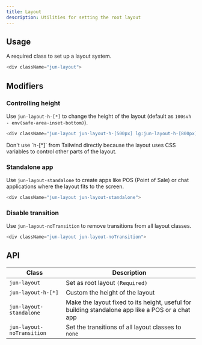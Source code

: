 ```yaml
---
title: Layout
description: Utilities for setting the root layout
---
```


## Usage

A required class to set up a layout system.

```js
<div className="jun-layout">
```

## Modifiers

### Controlling height

Use `jun-layout-h-[*]` to change the height of the layout (default as `100svh - env(safe-area-inset-bottom)`).

```js
<div className="jun-layout jun-layout-h-[500px] lg:jun-layout-h-[800px]">
```

<Callout title="⚠️ Warning">
  Don't use `h-[*]` from Tailwind directly because the layout uses CSS variables
  to control other parts of the layout.
</Callout>

### Standalone app

Use `jun-layout-standalone` to create apps like POS (Point of Sale) or chat applications where the layout fits to the screen.

```js
<div className="jun-layout jun-layout-standalone">
```

### Disable transition

Use `jun-layout-noTransition` to remove transitions from all layout classes.

```js
<div className="jun-layout jun-layout-noTransition">
```

## API

| Class                     | Description                                                                                      |
| ------------------------- | ------------------------------------------------------------------------------------------------ |
| `jun-layout`              | Set as root layout `(Required)`                                                                  |
| `jun-layout-h-[*]`        | Custom the height of the layout                                                                  |
| `jun-layout-standalone`   | Make the layout fixed to its height, useful for building standalone app like a POS or a chat app |
| `jun-layout-noTransition` | Set the transitions of all layout classes to `none`                                              |
